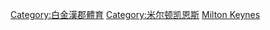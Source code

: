 [[Category:白金漢郡體育|Category:白金漢郡體育]]
[[Category:米尔顿凯恩斯|Category:米尔顿凯恩斯]]
[[Category:依英格蘭城市劃分的體育|Milton Keynes]]